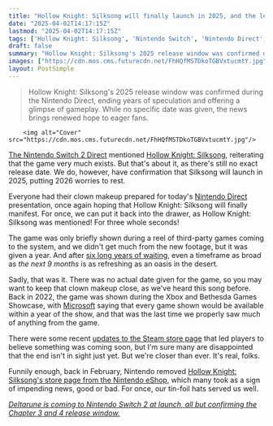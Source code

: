 ```yaml
---
title: "Hollow Knight: Silksong will finally launch in 2025, and the long-awaited Metroidvania is also coming to Nintendo Switch 2"
date: "2025-04-02T14:17:15Z"
lastmod: "2025-04-02T14:17:15Z"
tags: ['Hollow Knight: Silksong', 'Nintendo Switch', 'Nintendo Direct', 'Metroidvania', 'Action RPG']
draft: false
summary: "Hollow Knight: Silksong's 2025 release window was confirmed during the Nintendo Direct, ending years of speculation and offering a glimpse of gameplay.  While no specific date was given, the news brings renewed hope to eager fans."
images: ["https://cdn.mos.cms.futurecdn.net/FhHQfMSTDkoTGBVxtucmtY.jpg"]
layout: PostSimple
---
```

> Hollow Knight: Silksong's 2025 release window was confirmed during the Nintendo Direct, ending years of speculation and offering a glimpse of gameplay.  While no specific date was given, the news brings renewed hope to eager fans.


        <img alt="Cover" src="https://cdn.mos.cms.futurecdn.net/FhHQfMSTDkoTGBVxtucmtY.jpg"/>
        
[The Nintendo Switch 2 Direct](https://www.gamesradar.com/news/live/nintendo-switch-2-direct-news-live-april-2-announcements/) mentioned [Hollow Knight: Silksong](https://www.gamesradar.com/hollow-knight-silksong/), reiterating that the game very much exists. But that's about it, as there's still no exact release date. We do, however, have confirmation that Silksong will launch in 2025, putting 2026 worries to rest.

Everyone had their clown makeup prepared for today's [Nintendo Direct](https://www.gamesradar.com/tag/nintendo-direct/) presentation, once again hoping that Hollow Knight: Silksong will finally manifest. For once, we can put it back into the drawer, as Hollow Knight: Silksong was mentioned! For three whole seconds!

The game was only briefly shown during a reel of third-party games coming to the system, and we didn't get much from the new footage, but it was given a year. And after [six long years of waiting](https://www.gamesradar.com/games/metroid/6-years-and-1-prolonged-delay-later-xbox-is-still-calling-incredible-hollow-knight-silksong-one-of-its-upcoming-games/), even a timeframe as broad as *the next 9 months* is as refreshing as an oasis in the desert.

Sadly, that was it. There was no actual date given for the game, so you may want to keep that clown makeup close, as we've heard this song before. Back in 2022, the game was shown during the Xbox and Bethesda Games Showcase, with [Microsoft](https://www.gamesradar.com/tag/microsoft/) saying that every game shown would be available within a year of the show, and that was the last time we properly saw much of anything from the game.

There were some recent [updates to the Steam store page](https://www.gamesradar.com/games/action-rpg/hollow-knight-silksong-gets-unprecedented-second-update-in-2-weeks-with-a-steam-page-tweak-pointing-to-a-2025-release/) that led players to believe something was coming soon, but I'm sure many are disappointed that the end isn't in sight just yet. But we're closer than ever. It's real, folks.

Funnily enough, back in February, Nintendo removed [Hollow Knight: Silksong's store page from the Nintendo eShop](https://www.gamesradar.com/games/action-rpg/hollow-knight-silksong-fans-reach-as-yet-unheard-of-levels-of-cope-as-the-metroidvanias-nintendo-switch-store-page-briefly-disappears/), which many took as a sign of impending news, good or bad. For once, our tin-foil hats served us well.

[<u><em>Deltarune is coming to Nintendo Switch 2 at launch, all but confirming the Chapter 3 and 4 release window.</em></u>](https://www.gamesradar.com/platforms/nintendo-switch-2/deltarune-is-coming-to-nintendo-switch-2-at-launch-all-but-confirming-the-chapter-3-4-release-window/)
        